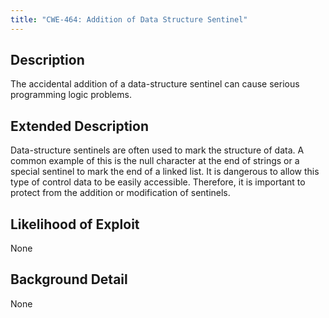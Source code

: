 ```yaml
---
title: "CWE-464: Addition of Data Structure Sentinel"
---
```


## Description
The accidental addition of a data-structure sentinel can cause serious programming logic problems.

## Extended Description
Data-structure sentinels are often used to mark the structure of data. A common example of this is the null character at the end of strings or a special sentinel to mark the end of a linked list. It is dangerous to allow this type of control data to be easily accessible. Therefore, it is important to protect from the addition or modification of sentinels.

## Likelihood of Exploit
None

## Background Detail
None
        